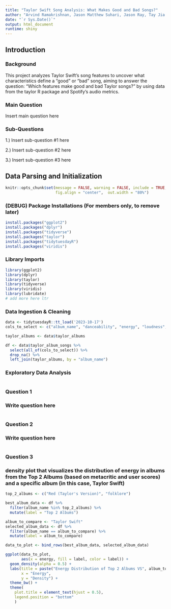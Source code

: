 ```yaml
---
title: "Taylor Swift Song Analysis: What Makes Good and Bad Songs?"
author: "Arvind Ramakrishnan, Jason Matthew Suhari, Jason Ray, Tay Jia Jun Jeremy"
date: "`r Sys.Date()`"
output: html_document
runtime: shiny
---
```


## Introduction

### Background

This project analyzes Taylor Swift's song features to uncover what characteristics define a "good" or "bad" song, aiming to answer the question: "Which features make good and bad Taylor songs?" by using data from the taylor R package and Spotify's audio metrics.

### Main Question

Insert main question here

### Sub-Questions
1.) Insert sub-question #1 here

2.) Insert sub-question #2 here

3.) Insert sub-question #3 here

## Data Parsing and Initialization

```r
knitr::opts_chunk$set(message = FALSE, warning = FALSE, include = TRUE,
                      fig.align = "center",  out.width = "80%")
```

### (DEBUG) Package Installations (For members only, to remove later)
```r
install.packages("ggplot2")
install.packages("dplyr")
install.packages("tidyverse")
install.packages("taylor")
install.packages("tidytuesdayR")
install.packages("viridis")
```

### Library Imports
```r
library(ggplot2)
library(dplyr)
library(taylor)
library(tidyverse)
library(viridis)
library(lubridate)
# add more here ltr
```

### Data Ingestion & Cleaning
```r
data <- tidytuesdayR::tt_load('2023-10-17')
cols_to_select <- c("album_name", "danceability", "energy", "loudness", "speechiness", "acousticness", "liveness", "valence", "tempo")

taylor_albums <- data$taylor_albums

df <- data$taylor_album_songs %>% 
  select(all_of(cols_to_select)) %>% 
  drop_na() %>% 
  left_join(taylor_albums, by = "album_name") 
```

### Exploratory Data Analysis
```r

```

### Question 1
### Write question here
```r

```

### Question 2
### Write question here
```r

```

### Question 3
### density plot that visualizes the distribution of energy in albums from the Top 2 Albums (based on metacritic and user scores) and a specific album (in this case, Taylor Swift)
```r
top_2_albums <- c("Red (Taylor's Version)", "folklore")

best_album_data <- df %>%
  filter(album_name %in% top_2_albums) %>%
  mutate(label = "Top 2 Albums")

album_to_compare <- "Taylor Swift"
selected_album_data <- df %>%
  filter(album_name == album_to_compare) %>%
  mutate(label = album_to_compare)

data_to_plot <- bind_rows(best_album_data, selected_album_data)

ggplot(data_to_plot, 
       aes(x = energy, fill = label, color = label)) +
  geom_density(alpha = 0.5) +
  labs(title = paste("Energy Distribution of Top 2 Albums VS", album_to_compare, "Album"),
       x = "Energy",
       y = "Density") +
  theme_bw() +
  theme(
    plot.title = element_text(hjust = 0.5),
    legend.position = "bottom"
    )
```
